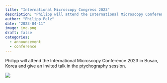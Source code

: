 ```yaml
---
title: "International Microscopy Congress 2023"
description: "Philipp will attend the International Microscopy Conference 2023 in Busan, Korea and give an invited talk in the ptychography session."
author: "Philipp Pelz"
date: "2023-04-11"
image: imc.png
draft: false
categories:
  - announcement
  - conference
---
```


Philipp will attend the International Microscopy Conference 2023 in Busan, Korea and give an invited talk in the ptychography session.

![](imc.png)




